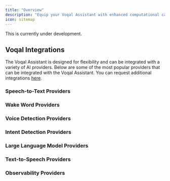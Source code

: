 ```yaml
---
title: "Overview"
description: "Equip your Voqal Assistant with enhanced computational capabilities"
icon: sitemap
---
```


<Warning>This is currently under development.</Warning>

## Voqal Integrations

The Voqal Assistant is designed for flexibility and can be integrated with a variety of AI providers.
Below are some of the most popular providers that can be integrated with the Voqal Assistant.
You can request additional integrations [here](https://github.com/voqal/voqal/issues).

### Speech-to-Text Providers

<CardGroup cols={4}>
<Card
    title="Deepgram"
    href="/integrations/stt/deepgram"
    icon="trophy-star"
></Card>
<Card
  title="OpenAI"
  href="/integrations/stt/openai"
  icon="star"
></Card>
<Card
    title="Picovoice"
    href="/integrations/stt/picovoice"
    icon="star-half"
></Card>
</CardGroup>

### Wake Word Providers

<CardGroup cols={4}>
<Card
    title="Deepgram"
    href="/integrations/wake/deepgram"
    icon="trophy-star"
></Card>
<Card
    title="Picovoice"
    href="/integrations/wake/picovoice"
    icon="star"
></Card>
</CardGroup>

### Voice Detection Providers

<CardGroup cols={4}>
<Card
    title="Picovoice"
    href="/integrations/vad/picovoice"
    icon="trophy-star"
></Card>
<Card
    title="Voqal"
    href="/integrations/vad/voqal"
    icon="star-half"
></Card>
</CardGroup>

### Intent Detection Providers

<CardGroup cols={4}>
<Card
    title="Deepgram"
    href="/integrations/intent/deepgram"
    icon="trophy-star"
></Card>
<Card
    title="Picovoice"
    href="/integrations/intent/picovoice"
    icon="star"
></Card>
</CardGroup>

### Large Language Model Providers

<CardGroup cols={4}>
<Card
    title="OpenAI"
    href="/integrations/llm/openai"
    icon="trophy-star"
></Card>
<Card
    title="Mistral AI"
    href="/integrations/llm/mistralai"
    icon="star-half"
></Card>
<Card
    title="Hugging Face"
    href="/integrations/llm/huggingface"
    icon="asterisk"
></Card>
<Card
    title="TogetherAI"
    href="/integrations/llm/togetherai"
    icon="asterisk"
></Card>
<Card
    title="Ollama"
    href="/integrations/llm/ollama"
    icon="asterisk"
></Card>
</CardGroup>

### Text-to-Speech Providers

<CardGroup cols={4}>
<Card
    title="OpenAI"
    href="/integrations/tts/openai"
    icon="trophy-star"
></Card>
<Card
    title="Deepgram"
    href="/integrations/tts/deepgram"
    icon="star"
></Card>
<Card
    title="Picovoice"
    href="/integrations/tts/picovoice"
    icon="star-half"
></Card>
</CardGroup>

### Observability Providers

<CardGroup cols={4}>
<Card
    title="Helicone"
    href="/integrations/observability/helicone"
    icon="trophy-star"
></Card>
</CardGroup>
